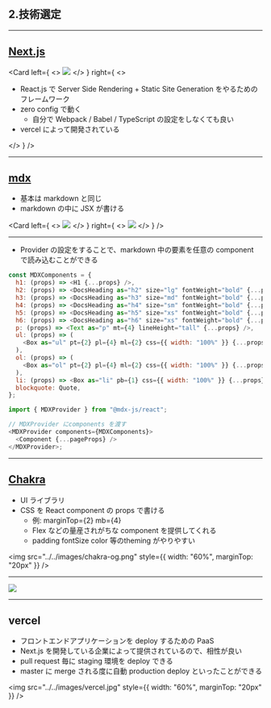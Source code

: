 
<!-- sectionTitle: tech -->

## 2.技術選定

---

## [Next.js](https://nextjs.org/)

<Card
  left={
    <>
      <img src="../../images/next.svg.png" />
    </>
  }
  right={
    <>
      <ul>
        <li>
          React.js で Server Side Rendering + Static Site Generation
          をやるためのフレームワーク
        </li>
        <li>
          zero config で動く
          <ul>
            <li>自分で Webpack / Babel / TypeScript の設定をしなくても良い</li>
          </ul>
        </li>
        <li>vercel によって開発されている</li>
      </ul>
    </>
  }
/>

---

## [mdx](https://mdxjs.com/)

- 基本は markdown と同じ
- markdown の中に JSX が書ける

<Card
  left={
    <>
      <img src="../../images/mdx.png" />
    </>
  }
  right={
    <>
      <img src="../../images/result.png" />
    </>
  }
/>

---

- Provider の設定をすることで、markdown 中の要素を任意の component で読み込むことができる

```js
const MDXComponents = {
  h1: (props) => <H1 {...props} />,
  h2: (props) => <DocsHeading as="h2" size="lg" fontWeight="bold" {...props} />,
  h3: (props) => <DocsHeading as="h3" size="md" fontWeight="bold" {...props} />,
  h4: (props) => <DocsHeading as="h4" size="sm" fontWeight="bold" {...props} />,
  h5: (props) => <DocsHeading as="h5" size="xs" fontWeight="bold" {...props} />,
  h6: (props) => <DocsHeading as="h6" size="xs" fontWeight="bold" {...props} />,
  p: (props) => <Text as="p" mt={4} lineHeight="tall" {...props} />,
  ul: (props) => (
    <Box as="ul" pt={2} pl={4} ml={2} css={{ width: "100%" }} {...props} />
  ),
  ol: (props) => (
    <Box as="ol" pt={2} pl={4} ml={2} css={{ width: "100%" }} {...props} />
  ),
  li: (props) => <Box as="li" pb={1} css={{ width: "100%" }} {...props} />,
  blockquote: Quote,
};
```

```js
import { MDXProvider } from "@mdx-js/react";

// MDXProvider にcomponents を渡す
<MDXProvider components={MDXComponents}>
  <Component {...pageProps} />
</MDXProvider>;
```

---

## [Chakra](https://chakra-ui.com/)

<ul>
  <li>UI ライブラリ</li>
  <li>
    CSS を React component の props で書ける
    <ul>
      <li>
        例: marginTop={2} mb={4}
      </li>
      <li>Flex などの量産されがちな component を提供してくれる</li>
      <li>padding fontSize color 等のtheming がやりやすい</li>
    </ul>
  </li>
</ul>

<img
  src="../../images/chakra-og.png"
  style={{ width: "60%", marginTop: "20px" }}
/>

---

<Img src="../../images/chakra.png" />

---

## vercel

- フロントエンドアプリケーションを deploy するための PaaS
- Next.js を開発している企業によって提供されているので、相性が良い
- pull request 毎に staging 環境を deploy できる
- master に merge される度に自動 production deploy といったことができる

<img
  src="../../images/vercel.jpg"
  style={{ width: "60%", marginTop: "20px" }}
/>
